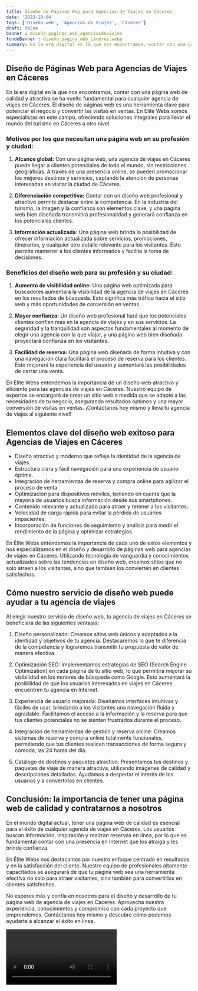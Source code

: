 ```yaml
---
title: Diseño de Páginas Web para Agencias de Viajes en Cáceres
date: '2023-10-04'
tags: ['Diseño web', 'Agencias de Viajes', 'Cáceres']
draft: false
banner : diseño_paginas_web_agenciasdeviajes
fondoBanner : diseño_pagina_web_cáceres.webp
summary: En la era digital en la que nos encontramos, contar con una página web de calidad y atractiva se ha vuelto fundamental para cualquier agencia de viajes en Cáceres. El diseño de páginas web es una herramienta clave para potenciar el negocio y convertir las visitas en ventas. En Elite Webs somos especialistas en este campo, ofreciendo soluciones integrales para llevar el mundo del turismo en Cáceres a otro nivel.
---
```


## Diseño de Páginas Web para Agencias de Viajes en Cáceres

En la era digital en la que nos encontramos, contar con una página web de calidad y atractiva se ha vuelto fundamental para cualquier agencia de viajes en Cáceres. El diseño de páginas web es una herramienta clave para potenciar el negocio y convertir las visitas en ventas. En Elite Webs somos especialistas en este campo, ofreciendo soluciones integrales para llevar el mundo del turismo en Cáceres a otro nivel.

### Motivos por los que necesitan una página web en su profesión y ciudad:

1. **Alcance global:** Con una página web, una agencia de viajes en Cáceres puede llegar a clientes potenciales de todo el mundo, sin restricciones geográficas. A través de una presencia online, se pueden promocionar los mejores destinos y servicios, captando la atención de personas interesadas en visitar la ciudad de Cáceres.

2. **Diferenciación competitiva:** Contar con un diseño web profesional y atractivo permite destacar entre la competencia. En la industria del turismo, la imagen y la confianza son elementos clave, y una página web bien diseñada transmitirá profesionalidad y generará confianza en los potenciales clientes.

3. **Información actualizada:** Una página web brinda la posibilidad de ofrecer información actualizada sobre servicios, promociones, itinerarios, y cualquier otro detalle relevante para los visitantes. Esto permite mantener a los clientes informados y facilita la toma de decisiones.

### Beneficios del diseño web para su profesión y su ciudad:

1. **Aumento de visibilidad online:** Una página web optimizada para buscadores aumentará la visibilidad de la agencia de viajes en Cáceres en los resultados de búsqueda. Esto significa más tráfico hacia el sitio web y más oportunidades de conversión en ventas.

2. **Mayor confianza:** Un diseño web profesional hará que los potenciales clientes confíen más en la agencia de viajes y en sus servicios. La seguridad y la tranquilidad son aspectos fundamentales al momento de elegir una agencia con la que viajar, y una página web bien diseñada proyectará confianza en los visitantes.

3. **Facilidad de reserva:** Una página web diseñada de forma intuitiva y con una navegación clara facilitará el proceso de reserva para los clientes. Esto mejorará la experiencia del usuario y aumentará las posibilidades de cerrar una venta.

En Elite Webs entendemos la importancia de un diseño web atractivo y eficiente para las agencias de viajes en Cáceres. Nuestro equipo de expertos se encargará de crear un sitio web a medida que se adapte a las necesidades de tu negocio, asegurando resultados óptimos y una mayor conversión de visitas en ventas. ¡Contáctanos hoy mismo y lleva tu agencia de viajes al siguiente nivel!

<GifSeo />

<Cta />

## Elementos clave del diseño web exitoso para Agencias de Viajes en Cáceres

- Diseño atractivo y moderno que refleje la identidad de la agencia de viajes.
- Estructura clara y fácil navegación para una experiencia de usuario óptima.
- Integración de herramientas de reserva y compra online para agilizar el proceso de venta.
- Optimización para dispositivos móviles, teniendo en cuenta que la mayoría de usuarios busca información desde sus smartphones.
- Contenido relevante y actualizado para atraer y retener a los visitantes.
- Velocidad de carga rápida para evitar la pérdida de usuarios impacientes.
- Incorporación de funciones de seguimiento y análisis para medir el rendimiento de la página y optimizar estrategias.

En Élite Webs entendemos la importancia de cada uno de estos elementos y nos especializamos en el diseño y desarrollo de páginas web para agencias de viajes en Cáceres. Utilizando tecnología de vanguardia y conocimientos actualizados sobre las tendencias en diseño web, creamos sitios que no solo atraen a los visitantes, sino que también los convierten en clientes satisfechos.

## Cómo nuestro servicio de diseño web puede ayudar a tu agencia de viajes

Al elegir nuestro servicio de diseño web, tu agencia de viajes en Cáceres se beneficiará de las siguientes ventajas:

1. Diseño personalizado: Creamos sitios web únicos y adaptados a la identidad y objetivos de tu agencia. Destacaremos lo que te diferencia de la competencia y lograremos transmitir tu propuesta de valor de manera efectiva.

2. Optimización SEO: Implementamos estrategias de SEO (Search Engine Optimization) en cada página de tu sitio web, lo que permitirá mejorar su visibilidad en los motores de búsqueda como Google. Esto aumentará la posibilidad de que los usuarios interesados en viajes en Cáceres encuentren tu agencia en Internet.

3. Experiencia de usuario mejorada: Diseñamos interfaces intuitivas y fáciles de usar, brindando a los visitantes una navegación fluida y agradable. Facilitamos el acceso a la información y la reserva para que tus clientes potenciales no se sientan frustrados durante el proceso.

4. Integración de herramientas de gestión y reserva online: Creamos sistemas de reserva y compra online totalmente funcionales, permitiendo que tus clientes realicen transacciones de forma segura y cómoda, las 24 horas del día.

5. Catálogo de destinos y paquetes atractivo: Presentamos tus destinos y paquetes de viaje de manera atractiva, utilizando imágenes de calidad y descripciones detalladas. Ayudamos a despertar el interés de los usuarios y a convertirlos en clientes.

## Conclusión: la importancia de tener una página web de calidad y contratarnos a nosotros

En el mundo digital actual, tener una página web de calidad es esencial para el éxito de cualquier agencia de viajes en Cáceres. Los usuarios buscan información, inspiración y realizan reservas en línea, por lo que es fundamental contar con una presencia en Internet que los atraiga y les brinde confianza.

En Élite Webs nos destacamos por nuestro enfoque centrado en resultados y en la satisfacción del cliente. Nuestro equipo de profesionales altamente capacitados se asegurará de que tu página web sea una herramienta efectiva no solo para atraer visitantes, sino también para convertirlos en clientes satisfechos.

No esperes más y confía en nosotros para el diseño y desarrollo de tu página web de agencia de viajes en Cáceres. Aprovecha nuestra experiencia, conocimientos y compromiso con cada proyecto que emprendemos. Contáctanos hoy mismo y descubre cómo podemos ayudarte a alcanzar el éxito en línea.

<Video />

<CtaBot job='Agencias de Viajes' city='Cáceres'/>

<Gmaps query='Cáceres+españa+maps' />